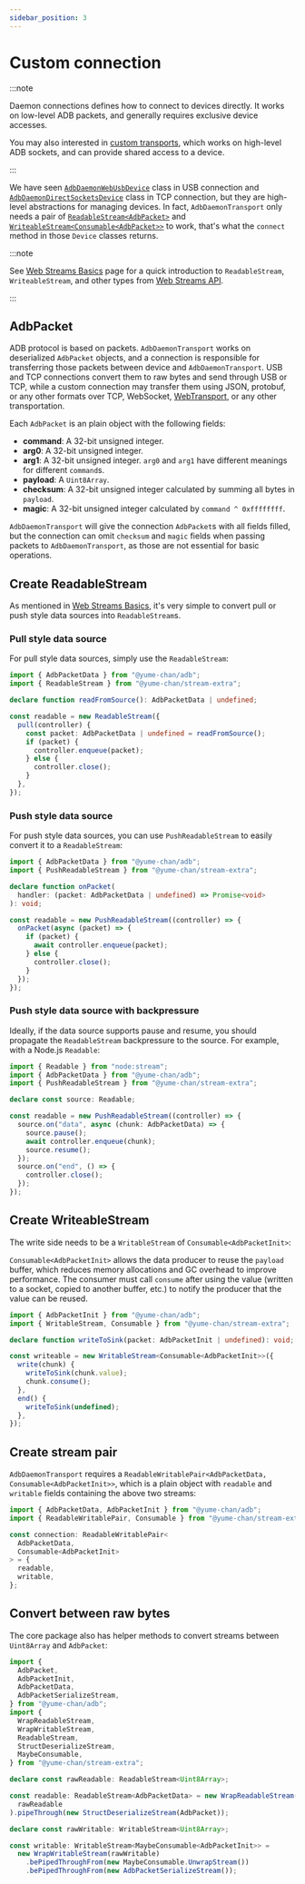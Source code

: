 ```yaml
---
sidebar_position: 3
---
```


# Custom connection

:::note

Daemon connections defines how to connect to devices directly. It works on low-level ADB packets, and generally requires exclusive device accesses.

You may also interested in [custom transports](../custom-transport.mdx), which works on high-level ADB sockets, and can provide shared access to a device.

:::

We have seen [`AdbDaemonWebUsbDevice`](./usb/get-devices.mdx) class in USB connection and [`AdbDaemonDirectSocketsDevice`](./tcp/create-connection.mdx#adbdaemondirectsocketsdevice) class in TCP connection, but they are high-level abstractions for managing devices. In fact, `AdbDaemonTransport` only needs a pair of [`ReadableStream<AdbPacket>`](https://developer.mozilla.org/en-US/docs/Web/API/ReadableStream) and [`WriteableStream<Consumable<AdbPacket>>`](https://developer.mozilla.org/en-US/docs/Web/API/WritableStream) to work, that's what the `connect` method in those `Device` classes returns.

:::note

See [Web Streams Basics](../web-stream.mdx) page for a quick introduction to `ReadableStream`, `WriteableStream`, and other types from [Web Streams API](https://developer.mozilla.org/en-US/docs/Web/API/Streams_API).

:::

## AdbPacket

ADB protocol is based on packets. `AdbDaemonTransport` works on deserialized `AdbPacket` objects, and a connection is responsible for transferring those packets between device and `AdbDaemonTransport`. USB and TCP connections convert them to raw bytes and send through USB or TCP, while a custom connection may transfer them using JSON, protobuf, or any other formats over TCP, WebSocket, [WebTransport](https://developer.mozilla.org/en-US/docs/Web/API/WebTransport), or any other transportation.

Each `AdbPacket` is an plain object with the following fields:

- **command**: A 32-bit unsigned integer.
- **arg0**: A 32-bit unsigned integer.
- **arg1**: A 32-bit unsigned integer. `arg0` and `arg1` have different meanings for different `command`s.
- **payload**: A `Uint8Array`.
- **checksum**: A 32-bit unsigned integer calculated by summing all bytes in `payload`.
- **magic**: A 32-bit unsigned integer calculated by `command ^ 0xffffffff`.

`AdbDaemonTransport` will give the connection `AdbPacket`s with all fields filled, but the connection can omit `checksum` and `magic` fields when passing packets to `AdbDaemonTransport`, as those are not essential for basic operations.

## Create ReadableStream

As mentioned in [Web Streams Basics](../web-stream.mdx), it's very simple to convert pull or push style data sources into `ReadableStream`s.

### Pull style data source

For pull style data sources, simply use the `ReadableStream`:

```ts transpile
import { AdbPacketData } from "@yume-chan/adb";
import { ReadableStream } from "@yume-chan/stream-extra";

declare function readFromSource(): AdbPacketData | undefined;

const readable = new ReadableStream({
  pull(controller) {
    const packet: AdbPacketData | undefined = readFromSource();
    if (packet) {
      controller.enqueue(packet);
    } else {
      controller.close();
    }
  },
});
```

### Push style data source

For push style data sources, you can use `PushReadableStream` to easily convert it to a `ReadableStream`:

```ts transpile
import { AdbPacketData } from "@yume-chan/adb";
import { PushReadableStream } from "@yume-chan/stream-extra";

declare function onPacket(
  handler: (packet: AdbPacketData | undefined) => Promise<void>
): void;

const readable = new PushReadableStream((controller) => {
  onPacket(async (packet) => {
    if (packet) {
      await controller.enqueue(packet);
    } else {
      controller.close();
    }
  });
});
```

### Push style data source with backpressure

Ideally, if the data source supports pause and resume, you should propagate the `ReadableStream` backpressure to the source. For example, with a Node.js `Readable`:

```ts transpile
import { Readable } from "node:stream";
import { AdbPacketData } from "@yume-chan/adb";
import { PushReadableStream } from "@yume-chan/stream-extra";

declare const source: Readable;

const readable = new PushReadableStream((controller) => {
  source.on("data", async (chunk: AdbPacketData) => {
    source.pause();
    await controller.enqueue(chunk);
    source.resume();
  });
  source.on("end", () => {
    controller.close();
  });
});
```

## Create WriteableStream

The write side needs to be a `WritableStream` of `Consumable<AdbPacketInit>`:

`Consumable<AdbPacketInit>` allows the data producer to reuse the `payload` buffer, which reduces memory allocations and GC overhead to improve performance. The consumer must call `consume` after using the value (written to a socket, copied to another buffer, etc.) to notify the producer that the value can be reused.

```ts transpile
import { AdbPacketInit } from "@yume-chan/adb";
import { WritableStream, Consumable } from "@yume-chan/stream-extra";

declare function writeToSink(packet: AdbPacketInit | undefined): void;

const writeable = new WritableStream<Consumable<AdbPacketInit>>({
  write(chunk) {
    writeToSink(chunk.value);
    chunk.consume();
  },
  end() {
    writeToSink(undefined);
  },
});
```

## Create stream pair

`AdbDaemonTransport` requires a `ReadableWritablePair<AdbPacketData, Consumable<AdbPacketInit>>`, which is a plain object with `readable` and `writable` fields containing the above two streams:

```ts transpile
import { AdbPacketData, AdbPacketInit } from "@yume-chan/adb";
import { ReadableWritablePair, Consumable } from "@yume-chan/stream-extra";

const connection: ReadableWritablePair<
  AdbPacketData,
  Consumable<AdbPacketInit>
> = {
  readable,
  writable,
};
```

## Convert between raw bytes

The core package also has helper methods to convert streams between `Uint8Array` and `AdbPacket`:

```ts transpile
import {
  AdbPacket,
  AdbPacketInit,
  AdbPacketData,
  AdbPacketSerializeStream,
} from "@yume-chan/adb";
import {
  WrapReadableStream,
  WrapWritableStream,
  ReadableStream,
  StructDeserializeStream,
  MaybeConsumable,
} from "@yume-chan/stream-extra";

declare const rawReadable: ReadableStream<Uint8Array>;

const readable: ReadableStream<AdbPacketData> = new WrapReadableStream(
  rawReadable
).pipeThrough(new StructDeserializeStream(AdbPacket));

declare const rawWritable: WritableStream<Uint8Array>;

const writable: WritableStream<MaybeConsumable<AdbPacketInit>> =
  new WrapWritableStream(rawWritable)
    .bePipedThroughFrom(new MaybeConsumable.UnwrapStream())
    .bePipedThroughFrom(new AdbPacketSerializeStream());
```
